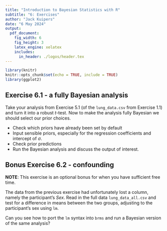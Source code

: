 ---
title: "Introduction to Bayesian Statistics with R"
subtitle: "6: Exercises"
author: "Jack Kuipers"
date: "6 May 2024"
output:
  pdf_document:
    fig_width: 6
    fig_height: 3
    latex_engine: xelatex
    includes:
      in_header: ./logos/header.tex
---

```{r setup, include=FALSE}
library(knitr)
knitr::opts_chunk$set(echo = TRUE, include = TRUE)
library(ggplot2)
```

## Exercise 6.1 - a fully Bayesian analysis

Take your analysis from Exercise 5.1 (of the `lung_data.csv` from Exercise 1.1) and turn it into a robust $t$-test. Now to make the analysis fully Bayesian we should select our prior choices.

* Check which priors have already been set by default
* Input sensible priors, especially for the regression coefficients and intercept of $\sigma$.
* Check prior predictions
* Run the Bayesian analysis and discuss the output of interest.

## Bonus Exercise 6.2 - confounding

**NOTE**: This exercise is an optional bonus for when you have sufficient free time.

The data from the previous exercise had unfortunately lost a column, namely the participant's *Sex*. Read in the full data `lung_data_all.csv` and test for a difference in means between the two groups, adjusting to the participant's sex using `lm`.

Can you see how to port the `lm` syntax into `brms` and run a Bayesian version of the same analysis?